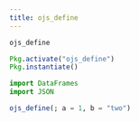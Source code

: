 ```yaml
---
title: ojs_define
---
```


```julia
ojs_define
```

```julia
Pkg.activate("ojs_define")
Pkg.instantiate()
```

```julia
import DataFrames
import JSON
```

```julia
ojs_define(; a = 1, b = "two")
```